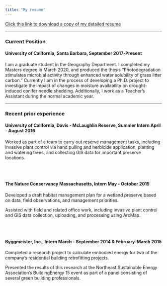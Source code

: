```yaml
---
title: "My resume"
---
```


<a href = "TrevorRomichResume3_13_2022.pdf" target = "_blank">Click this link to download a copy of my detailed resume</a>

<hr></hr>

<h3>Current Position</h3>
<h4>University of California, Santa Barbara, September 2017-Present</h4>
<p>I am a graduate student in the Geography Department. I completed my Masters degree in March 2020, and produced the thesis “Photodegradation stimulates microbial activity through enhanced water solubility of grass litter carbon.” Currently I am in the process of developing a Ph.D. project to investigate the impact of changes in moisture availability on drought-induced conifer needle shedding. Additionally, I work as a Teacher's Assistant during the normal academic year.</p>
<hr></hr>
<h3>Recent prior experience</h3>
<h4>University of California, Davis - McLaughlin Reserve, Summer Intern April - August 2016</h4>
<p>Worked as part of a team to carry out reserve management tasks, including invasive plant control via hand pulling and herbicide application, planting and watering trees, and collecting GIS data for important preserve locations.</p>
<br></br>
<h4>The Nature Conservancy Massachusetts, Intern May - October 2015</h4>
<p>Developed a draft habitat management plan for a wetland preserve based on data, field observations, and management priorities.</p>
<p>Assisted with field and related office work, including invasive plant control and GIS data collection, uploading, and processing using ArcMap.</p>
<br></br>
<h4>Byggmeister, Inc., Intern March - September 2014 & February-March 2015</h4>
<p>Completed a research project to calculate embodied energy for two of the company's residential building retrofitting projects.</p>
<p>Presented the results of this research at the Northeast Sustainable Energy Association’s BuildingEnergy 15 event as part of a panel consisting of several green building professionals.</p>
<br></br>